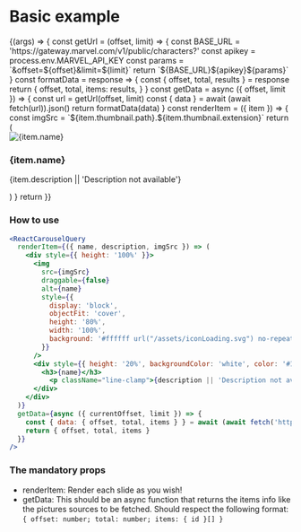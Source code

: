 
<Meta title="Docs/1 - Basic Example" component={ReactCarouselQuery} />

# Basic example

<Canvas>
  <Story name="Basic">
    {(args) => {
      const getUrl = (offset, limit) => {
        const BASE_URL = 'https://gateway.marvel.com/v1/public/characters?'
        const apikey = process.env.MARVEL_API_KEY
        const params = `&offset=${offset}&limit=${limit}`
        return `${BASE_URL}${apikey}${params}`
      }
      const formatData = response => {
        const { offset, total, results } = response
        return {
          offset,
          total,
          items: results,
        }
      }
      const getData = async ({ offset, limit }) => {
        const url = getUrl(offset, limit)
        const { data } = await (await fetch(url)).json()
        return formatData(data)
      }
      const renderItem = ({ item }) => {
        const imgSrc = `${item.thumbnail.path}.${item.thumbnail.extension}`
        return (
          <div style={{ height: '100%' }}>
            <img
              draggable={false}
              alt={item.name}
              style={{
                display: 'block',
                objectFit: 'cover',
                height: '80%',
                width: '100%',
                background: '#ffffff url("/assets/iconLoading.svg") no-repeat center',
              }}
              src={imgSrc}
            />
            <div style={{ height: '20%', backgroundColor: 'white', color: '#151515' }}>
              <h3>{item.name}</h3>
              <p className="line-clamp">{item.description || 'Description not available'}</p>
            </div>
          </div>
        )
      }
      return <ReactCarouselQuery renderItem={renderItem} getData={getData} />
    }}
   </Story>
</Canvas>


### How to use

```jsx
<ReactCarouselQuery
  renderItem={({ name, description, imgSrc }) => (
    <div style={{ height: '100%' }}>
      <img
        src={imgSrc}
        draggable={false}
        alt={name}
        style={{
          display: 'block',
          objectFit: 'cover',
          height: '80%',
          width: '100%',
          background: '#ffffff url("/assets/iconLoading.svg") no-repeat center',
        }}
      />
      <div style={{ height: '20%', backgroundColor: 'white', color: '#151515' }}>
        <h3>{name}</h3>
          <p className="line-clamp">{description || 'Description not available'}</p>
      </div>
    </div>
  )}
  getData={async ({ currentOffset, limit }) => {
    const { data: { offset, total, items } } = await (await fetch('http://someApi.com')).json()
    return { offset, total, items }
  }}
/>
```


### The mandatory props

- renderItem: Render each slide as you wish!
- getData: This should be an async function that returns the items info like the pictures sources to be fetched.
Should respect the following format: `{ offset: number; total: number; items: { id }[] }`

